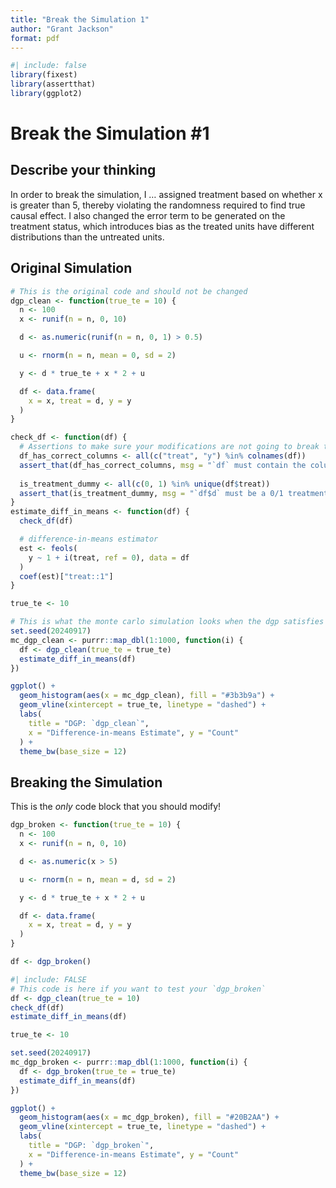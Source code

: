 ---
title: "Break the Simulation 1"
author: "Grant Jackson"
format: pdf
---
```{r setup}
#| include: false
library(fixest)
library(assertthat)
library(ggplot2)
```

# Break the Simulation #1

## Describe your thinking

In order to break the simulation, I ... assigned treatment based on whether x is greater than 5, thereby violating the randomness required to find true causal effect. I also changed the error term to be generated on the treatment status, which introduces bias as the treated units have different distributions than the untreated units.  


## Original Simulation

```{r}
# This is the original code and should not be changed
dgp_clean <- function(true_te = 10) {
  n <- 100
  x <- runif(n = n, 0, 10)

  d <- as.numeric(runif(n = n, 0, 1) > 0.5)

  u <- rnorm(n = n, mean = 0, sd = 2)

  y <- d * true_te + x * 2 + u

  df <- data.frame(
    x = x, treat = d, y = y
  )
}
```

```{r}
check_df <- function(df) { 
  # Assertions to make sure your modifications are not going to break this
  df_has_correct_columns <- all(c("treat", "y") %in% colnames(df))
  assert_that(df_has_correct_columns, msg = "`df` must contain the columns `treat` and `y`.")
  
  is_treatment_dummy <- all(c(0, 1) %in% unique(df$treat))
  assert_that(is_treatment_dummy, msg = "`df$d` must be a 0/1 treatment indicator variable.")
}
estimate_diff_in_means <- function(df) { 
  check_df(df)

  # difference-in-means estimator
  est <- feols(
    y ~ 1 + i(treat, ref = 0), data = df
  )
  coef(est)["treat::1"]
}
```

```{r mc_dgp_clean}
true_te <- 10

# This is what the monte carlo simulation looks when the dgp satisfies the assumptions of the difference-in-means estimator:
set.seed(20240917)
mc_dgp_clean <- purrr::map_dbl(1:1000, function(i) {
  df <- dgp_clean(true_te = true_te)
  estimate_diff_in_means(df)
})

ggplot() + 
  geom_histogram(aes(x = mc_dgp_clean), fill = "#3b3b9a") +
  geom_vline(xintercept = true_te, linetype = "dashed") + 
  labs(
    title = "DGP: `dgp_clean`",
    x = "Difference-in-means Estimate", y = "Count"
  ) +
  theme_bw(base_size = 12) 
```


## Breaking the Simulation

This is the *only* code block that you should modify!

```{r}
dgp_broken <- function(true_te = 10) {
  n <- 100
  x <- runif(n = n, 0, 10)

  d <- as.numeric(x > 5)

  u <- rnorm(n = n, mean = d, sd = 2)

  y <- d * true_te + x * 2 + u

  df <- data.frame(
    x = x, treat = d, y = y
  )
}

df <- dgp_broken()
```

```{r}
#| include: FALSE
# This code is here if you want to test your `dgp_broken`
df <- dgp_clean(true_te = 10)
check_df(df)
estimate_diff_in_means(df)
```

```{r mc_dgp_broken}
true_te <- 10

set.seed(20240917)
mc_dgp_broken <- purrr::map_dbl(1:1000, function(i) {
  df <- dgp_broken(true_te = true_te)
  estimate_diff_in_means(df)
})

ggplot() + 
  geom_histogram(aes(x = mc_dgp_broken), fill = "#20B2AA") +
  geom_vline(xintercept = true_te, linetype = "dashed") + 
  labs(
    title = "DGP: `dgp_broken`",
    x = "Difference-in-means Estimate", y = "Count"
  ) +
  theme_bw(base_size = 12) 
```






